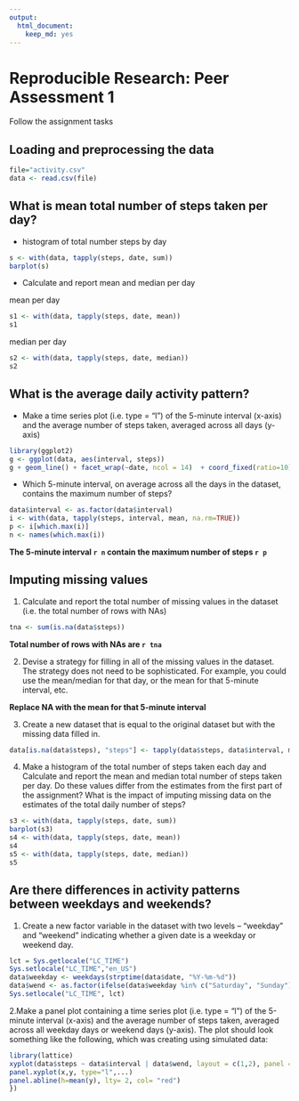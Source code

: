 ```yaml
---
output:
  html_document:
    keep_md: yes
---
```


# Reproducible Research: Peer Assessment 1

Follow the assignment tasks

## Loading and preprocessing the data
```r
file="activity.csv"
data <- read.csv(file)
```

## What is mean total number of steps taken per day?

- histogram of total number steps by day

```r
s <- with(data, tapply(steps, date, sum))
barplot(s)
```

- Calculate and report mean and median per day

mean per day
```r
s1 <- with(data, tapply(steps, date, mean))
s1
```

median per day
```r
s2 <- with(data, tapply(steps, date, median))
s2
```

## What is the average daily activity pattern?

- Make a time series plot (i.e. type = "l") of the 5-minute interval (x-axis) and the average number of steps taken, averaged across all days (y-axis)

```r
library(ggplot2)
g <- ggplot(data, aes(interval, steps))
g + geom_line() + facet_wrap(~date, ncol = 14)  + coord_fixed(ratio=10) + geom_line(stat="hline", yintercept="mean", col = "blue")+ theme(strip.text.x=element_text(size=4))
```

- Which 5-minute interval, on average across all the days in the dataset, contains the maximum number of steps?

```r
data$interval <- as.factor(data$interval)
i <- with(data, tapply(steps, interval, mean, na.rm=TRUE))
p <- i[which.max(i)]
n <- names(which.max(i))
```

**The 5-minute interval `r n` contain the maximum number of steps `r p` **


## Imputing missing values

1. Calculate and report the total number of missing values in the dataset (i.e. the total number of rows with NAs)

```r
tna <- sum(is.na(data$steps))
```

**Total number of rows with NAs are `r tna` **


2. Devise a strategy for filling in all of the missing values in the dataset. The strategy does not need to be sophisticated. For example, you could use the mean/median for that day, or the mean for that 5-minute interval, etc.

**Replace NA with the mean for that 5-minute interval**


3. Create a new dataset that is equal to the original dataset but with the missing data filled in.

```r
data[is.na(data$steps), "steps"] <- tapply(data$steps, data$interval, mean, na.rm=T)[as.character(data[is.na(data$steps), "interval"])]
```

4. Make a histogram of the total number of steps taken each day and Calculate and report the mean and median total number of steps taken per day. Do these values differ from the estimates from the first part of the assignment? What is the impact of imputing missing data on the estimates of the total daily number of steps?

```r
s3 <- with(data, tapply(steps, date, sum))
barplot(s3)
s4 <- with(data, tapply(steps, date, mean))
s4
s5 <- with(data, tapply(steps, date, median))
s5
```


## Are there differences in activity patterns between weekdays and weekends?

1. Create a new factor variable in the dataset with two levels – “weekday” and “weekend” indicating whether a given date is a weekday or weekend day.

```r
lct = Sys.getlocale("LC_TIME")
Sys.setlocale("LC_TIME","en_US")
data$weekday <- weekdays(strptime(data$date, "%Y-%m-%d"))
data$wend <- as.factor(ifelse(data$weekday %in% c("Saturday", "Sunday"), "Weekend", "Weekday"))
Sys.setlocale("LC_TIME", lct)
```

2.Make a panel plot containing a time series plot (i.e. type = "l") of the 5-minute interval (x-axis) and the average number of steps taken, averaged across all weekday days or weekend days (y-axis). The plot should look something like the following, which was creating using simulated data:

```r
library(lattice)
xyplot(data$steps ~ data$interval | data$wend, layout = c(1,2), panel = function(x,y,...) {
panel.xyplot(x,y, type="l",...)
panel.abline(h=mean(y), lty= 2, col= "red")
})

```

